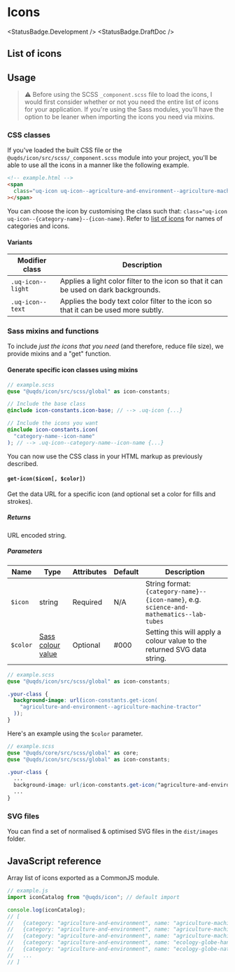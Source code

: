 
# Icons

<StatusBadge.Development />
<StatusBadge.DraftDoc />

## List of icons

<Story id="components-icon--icon" />

## Usage

> ⚠️ Before using the SCSS `_component.scss` file to load the icons, I would
> first consider whether or not you need the entire list of icons for your
> application. If you're using the Sass modules, you'll have the option to be
> leaner when importing the icons you need via mixins.

### CSS classes

If you've loaded the built CSS file or the `@uqds/icon/src/scss/_component.scss`
module into your project, you'll be able to use all the icons in a manner like
the following example.

<span className="uq-icon uq-icon--agriculture-and-environment--agriculture-machine-tractor"></span>

```html
<!-- example.html -->
<span
  class="uq-icon uq-icon--agriculture-and-environment--agriculture-machine-tractor"
></span>
```

You can choose the icon by customising the class such that:
`class="uq-icon uq-icon--{category-name}--{icon-name}`. Refer to
[list of icons](/?path=/docs/components-icon--icon#list-of-icons) for names of
categories and icons.

#### Variants

| Modifier class    | Description                                                                          |
| ----------------- | ------------------------------------------------------------------------------------ |
| `.uq-icon--light` | Applies a light color filter to the icon so that it can be used on dark backgrounds. |
| `.uq-icon--text`  | Applies the body text color filter to the icon so that it can be used more subtly.   |

### Sass mixins and functions

To include _just the icons that you need_ (and therefore, reduce file size), we
provide mixins and a "get" function.

#### Generate specific icon classes using mixins

```scss
// example.scss
@use "@uqds/icon/src/scss/global" as icon-constants;

// Include the base class
@include icon-constants.icon-base; // --> .uq-icon {...}

// Include the icons you want
@include icon-constants.icon(
  "category-name--icon-name"
); // --> .uq-icon--category-name--icon-name {...}
```

You can now use the CSS class in your HTML markup as previously described.

#### `get-icon($icon[, $color])`

Get the data URL for a specific icon (and optional set a color for fills and
strokes).

##### Returns

URL encoded string.

##### Parameters

| Name     | Type                                                                   | Attributes | Default | Description                                                                              |
| -------- | ---------------------------------------------------------------------- | ---------- | ------- | ---------------------------------------------------------------------------------------- |
| `$icon`  | string                                                                 | Required   | N/A     | String format: `{category-name}--{icon-name}`, e.g. `science-and-mathematics--lab-tubes` |
| `$color` | [Sass colour value](https://sass-lang.com/documentation/values/colors) | Optional   | #000    | Setting this will apply a colour value to the returned SVG data string.                  |

```scss
// example.scss
@use "@uqds/icon/src/scss/global" as icon-constants;

.your-class {
  background-image: url(icon-constants.get-icon(
    "agriculture-and-environment--agriculture-machine-tractor"
  ));
}
```

Here's an example using the `$color` parameter.

<span className="uqds-icon--green-example"></span>

```scss
// example.scss
@use "@uqds/core/src/scss/global" as core;
@use "@uqds/icon/src/scss/global" as icon-constants;

.your-class {
  ...
  background-image: url(icon-constants.get-icon("agriculture-and-environment--agriculture-machine-tractor", core.$uq-green));
  ...
}
```

### SVG files

You can find a set of normalised & optimised SVG files in the `dist/images`
folder.

## JavaScript reference

Array list of icons exported as a CommonJS module.

```js
// example.js
import iconCatalog from "@uqds/icon"; // default import

console.log(iconCatalog);
// [
//   {category: "agriculture-and-environment", name: "agriculture-machine-harvester-1"}
//   {category: "agriculture-and-environment", name: "agriculture-machine-plow-2"}
//   {category: "agriculture-and-environment", name: "agriculture-machine-tractor"}
//   {category: "agriculture-and-environment", name: "ecology-globe-hand"}
//   {category: "agriculture-and-environment", name: "ecology-globe-nature"}
//   ...
// ]
```
